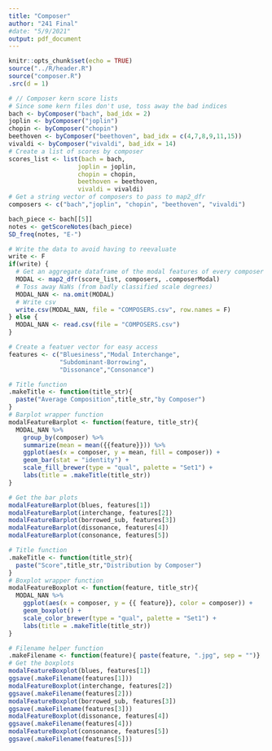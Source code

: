 ```yaml
---
title: "Composer"
author: "241 Final"
#date: "5/9/2021"
output: pdf_document
---
```


```r
knitr::opts_chunk$set(echo = TRUE)
source("../R/header.R")
source("composer.R")
.src(d = 1)
```

```r
# // Composer kern score lists
# Since some kern files don't use, toss away the bad indices
bach <- byComposer("bach", bad_idx = 2)
joplin <- byComposer("joplin")
chopin <- byComposer("chopin")
beethoven <- byComposer("beethoven", bad_idx = c(4,7,8,9,11,15))
vivaldi <- byComposer("vivaldi", bad_idx = 14)
# Create a list of scores by composer
scores_list <- list(bach = bach, 
                   joplin = joplin, 
                   chopin = chopin,
                   beethoven = beethoven, 
                   vivaldi = vivaldi)
# Get a string vector of composers to pass to map2_dfr
composers <- c("bach","joplin", "chopin", "beethoven", "vivaldi")
```

```r
bach_piece <- bach[[5]]
notes <- getScoreNotes(bach_piece)
SD_freq(notes, "E-")
```


```r
# Write the data to avoid having to reevaluate
write <- F
if(write) {
  # Get an aggregate dataframe of the modal features of every composer
  MODAL <- map2_dfr(score_list, composers, .composerModal)
  # Toss away NaNs (from badly classified scale degrees)
  MODAL_NAN <- na.omit(MODAL)
  # Write csv
  write.csv(MODAL_NAN, file = "COMPOSERS.csv", row.names = F)
} else {
  MODAL_NAN <- read.csv(file = "COMPOSERS.csv")
}
```

```r
# Create a featuer vector for easy access
features <- c("Bluesiness","Modal Interchange",
              "Subdominant-Borrowing",
              "Dissonance","Consonance")
```

```r
# Title function
.makeTitle <- function(title_str){
  paste("Average Composition",title_str,"by Composer")
}
# Barplot wrapper function
modalFeatureBarplot <- function(feature, title_str){
  MODAL_NAN %>%
    group_by(composer) %>%
    summarize(mean = mean({{feature}})) %>%
    ggplot(aes(x = composer, y = mean, fill = composer)) +
    geom_bar(stat = "identity") +
    scale_fill_brewer(type = "qual", palette = "Set1") +
    labs(title = .makeTitle(title_str))
}
```

```r
# Get the bar plots
modalFeatureBarplot(blues, features[1])
modalFeatureBarplot(interchange, features[2])
modalFeatureBarplot(borrowed_sub, features[3])
modalFeatureBarplot(dissonance, features[4])
modalFeatureBarplot(consonance, features[5])
```

```r
# Title function
.makeTitle <- function(title_str){
  paste("Score",title_str,"Distribution by Composer")
}
# Boxplot wrapper function
modalFeatureBoxplot <- function(feature, title_str){
  MODAL_NAN %>%
    ggplot(aes(x = composer, y = {{ feature}}, color = composer)) +
    geom_boxplot() +
    scale_color_brewer(type = "qual", palette = "Set1") +
    labs(title = .makeTitle(title_str))
}
```

```r
# Filename helper function
.makeFilename <- function(feature){ paste(feature, ".jpg", sep = "")}
# Get the boxplots
modalFeatureBoxplot(blues, features[1])
ggsave(.makeFilename(features[1]))
modalFeatureBoxplot(interchange, features[2])
ggsave(.makeFilename(features[2]))
modalFeatureBoxplot(borrowed_sub, features[3])
ggsave(.makeFilename(features[3]))
modalFeatureBoxplot(dissonance, features[4])
ggsave(.makeFilename(features[4]))
modalFeatureBoxplot(consonance, features[5])
ggsave(.makeFilename(features[5]))
```

